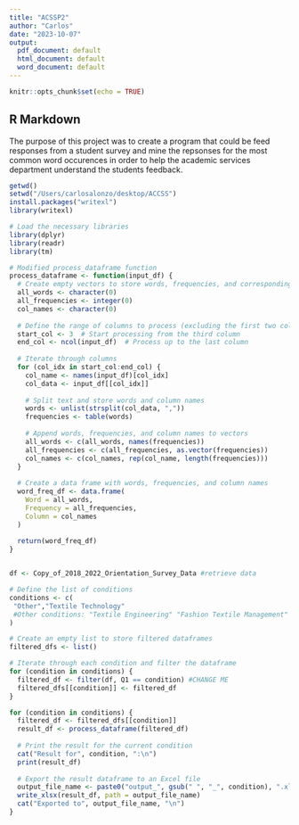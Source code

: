 ```yaml
---
title: "ACSSP2"
author: "Carlos"
date: "2023-10-07"
output:
  pdf_document: default
  html_document: default
  word_document: default
---
```


```r
knitr::opts_chunk$set(echo = TRUE)
```

## R Markdown

The purpose of this project was to create a program that could be feed responses from a student survey and mine the repsonses for the most common word occurences in order to help the academic services department understand the students feedback.

```r
getwd()
setwd("/Users/carlosalonzo/desktop/ACCSS")
install.packages("writexl")
library(writexl)
```

```r
# Load the necessary libraries
library(dplyr)
library(readr)
library(tm)

# Modified process_dataframe function
process_dataframe <- function(input_df) {
  # Create empty vectors to store words, frequencies, and corresponding column names
  all_words <- character(0)
  all_frequencies <- integer(0)
  col_names <- character(0)
  
  # Define the range of columns to process (excluding the first two columns)
  start_col <- 3  # Start processing from the third column
  end_col <- ncol(input_df)  # Process up to the last column
  
  # Iterate through columns
  for (col_idx in start_col:end_col) {
    col_name <- names(input_df)[col_idx]
    col_data <- input_df[[col_idx]]
    
    # Split text and store words and column names
    words <- unlist(strsplit(col_data, ","))
    frequencies <- table(words)
    
    # Append words, frequencies, and column names to vectors
    all_words <- c(all_words, names(frequencies))
    all_frequencies <- c(all_frequencies, as.vector(frequencies))
    col_names <- c(col_names, rep(col_name, length(frequencies)))
  }
  
  # Create a data frame with words, frequencies, and column names
  word_freq_df <- data.frame(
    Word = all_words,
    Frequency = all_frequencies,
    Column = col_names
  )
  
  return(word_freq_df)
}


df <- Copy_of_2018_2022_Orientation_Survey_Data #retrieve data

# Define the list of conditions
conditions <- c(
 "Other","Textile Technology" 
 #Other conditions: "Textile Engineering" "Fashion Textile Management" "Fashioin Textile Design" "Polymer and Chemistry" "Fall 2019" "Spring 2020" "Fall 2020" "Spring 2021" "Fall 2022"
)

# Create an empty list to store filtered dataframes
filtered_dfs <- list()

# Iterate through each condition and filter the dataframe
for (condition in conditions) {
  filtered_df <- filter(df, Q1 == condition) #CHANGE ME
  filtered_dfs[[condition]] <- filtered_df
}

for (condition in conditions) {
  filtered_df <- filtered_dfs[[condition]]
  result_df <- process_dataframe(filtered_df)
  
  # Print the result for the current condition
  cat("Result for", condition, ":\n")
  print(result_df)
  
  # Export the result dataframe to an Excel file
  output_file_name <- paste0("output_", gsub(" ", "_", condition), ".xlsx")
  write_xlsx(result_df, path = output_file_name)
  cat("Exported to", output_file_name, "\n")
}


```



